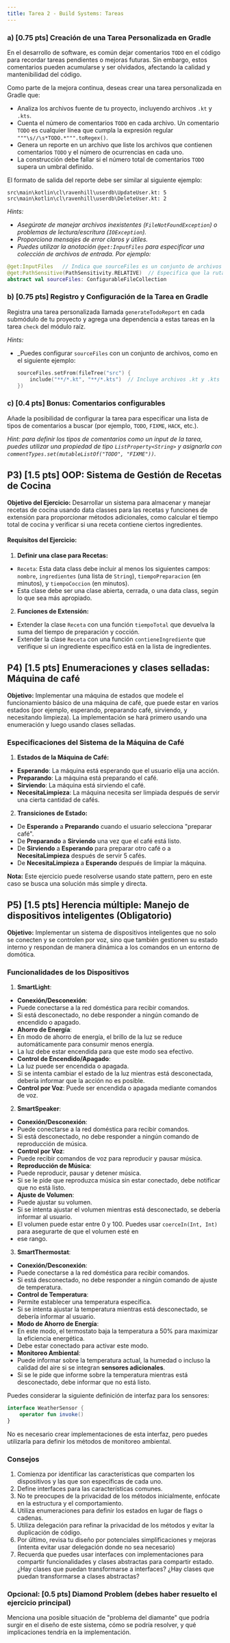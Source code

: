 ```yaml
---
title: Tarea 2 - Build Systems: Tareas
---
```


### a) [0.75 pts] Creación de una Tarea Personalizada en Gradle

En el desarrollo de software, es común dejar comentarios `TODO` en el código para recordar tareas pendientes o mejoras futuras. Sin embargo, estos comentarios pueden acumularse y ser olvidados, afectando la calidad y mantenibilidad del código.

Como parte de la mejora continua, deseas crear una tarea personalizada en Gradle que:

- Analiza los archivos fuente de tu proyecto, incluyendo archivos ```.kt``` y ```.kts```.
- Cuenta el número de comentarios `TODO` en cada archivo. Un comentario `TODO` es cualquier línea que cumpla la expresión regular ``"""\s//\s*TODO.*""".toRegex()``.
- Genera un reporte en un archivo que liste los archivos que contienen comentarios `TODO` y el número de ocurrencias en cada uno.
- La construcción debe fallar si el número total de comentarios `TODO` supera un umbral definido.

El formato de salida del reporte debe ser similar al siguiente ejemplo:

```
src\main\kotlin\cl\ravenhill\userdb\UpdateUser.kt: 5
src\main\kotlin\cl\ravenhill\userdb\DeleteUser.kt: 2
```

_Hints:_
- _Asegúrate de manejar archivos inexistentes (`FileNotFoundException`) o problemas de lectura/escritura (``IOException``)._
- _Proporciona mensajes de error claros y útiles._
- _Puedes utilizar la anotación `@get:InputFiles` para especificar una colección de archivos de entrada. Por ejemplo:_
```kotlin
@get:InputFiles   // Indica que sourceFiles es un conjunto de archivos de entrada.
@get:PathSensitive(PathSensitivity.RELATIVE)  // Especifica que la ruta de los archivos es relativa.
abstract val sourceFiles: ConfigurableFileCollection
  ```

### b) [0.75 pts] Registro y Configuración de la Tarea en Gradle

Registra una tarea personalizada llamada `generateTodoReport` en cada submódulo de tu proyecto y agrega una dependencia a estas tareas en la tarea `check` del módulo raíz.

_Hints:_
- _Puedes configurar `sourceFiles` con un conjunto de archivos, como en el siguiente ejemplo:
  ```kotlin
  sourceFiles.setFrom(fileTree("src") {
      include("**/*.kt", "**/*.kts")  // Incluye archivos .kt y .kts en el árbol de archivos.
  })
    ```

### c) [0.4 pts] Bonus: Comentarios configurables

Añade la posibilidad de configurar la tarea para especificar una lista de tipos de comentarios a buscar (por ejemplo, `TODO`, `FIXME`, `HACK`, etc.).

_Hint: para definir los tipos de comentarios como un input de la tarea, puedes utilizar una propiedad de tipo `ListProperty<String>` y asignarla con ``commentTypes.set(mutableListOf("TODO", "FIXME"))``._

## P3) [1.5 pts] OOP: Sistema de Gestión de Recetas de Cocina

**Objetivo del Ejercicio:**
Desarrollar un sistema para almacenar y manejar recetas de cocina usando data classes para las recetas y funciones de
extensión para proporcionar métodos adicionales, como calcular el tiempo total de cocina y verificar si una receta
contiene ciertos ingredientes.

#### Requisitos del Ejercicio:

1. **Definir una clase para Recetas:**
 - `Receta`: Esta data class debe incluir al menos los siguientes campos: `nombre`, `ingredientes` (una lista de
`String`), `tiempoPreparacion` (en minutos), y `tiempoCoccion` (en minutos).
 - Esta clase debe ser una clase abierta, cerrada, o una data class, según lo que sea más apropiado.

2. **Funciones de Extensión:**
 - Extender la clase `Receta` con una función `tiempoTotal` que devuelva la suma del tiempo de preparación y cocción.
 - Extender la clase `Receta` con una función `contieneIngrediente` que verifique si un ingrediente específico está
en la lista de ingredientes.

## P4) [1.5 pts] Enumeraciones y clases selladas: Máquina de café

**Objetivo:** Implementar una máquina de estados que modele el funcionamiento básico de una máquina de café, que puede
estar en varios estados (por ejemplo, esperando, preparando café, sirviendo, y necesitando limpieza). La implementación
se hará primero usando una enumeración y luego usando clases selladas.

### Especificaciones del Sistema de la Máquina de Café

1. **Estados de la Máquina de Café:**
- **Esperando**: La máquina está esperando que el usuario elija una acción.
- **Preparando**: La máquina está preparando el café.
- **Sirviendo**: La máquina está sirviendo el café.
- **NecesitaLimpieza**: La máquina necesita ser limpiada después de servir una cierta cantidad de cafés.

2. **Transiciones de Estado:**
- De **Esperando** a **Preparando** cuando el usuario selecciona "preparar café".
- De **Preparando** a **Sirviendo** una vez que el café está listo.
- De **Sirviendo** a **Esperando** para preparar otro café o a **NecesitaLimpieza** después de servir 5 cafés.
- De **NecesitaLimpieza** a **Esperando** después de limpiar la máquina.

**Nota:** Este ejercicio puede resolverse usando state pattern, pero en este caso se busca una solución más simple y directa.

## P5) [1.5 pts] Herencia múltiple: Manejo de dispositivos inteligentes (Obligatorio)

**Objetivo:** Implementar un sistema de dispositivos inteligentes que no solo se conecten y se controlen por voz, sino
que también gestionen su estado interno y respondan de manera dinámica a los comandos en un entorno de domótica.

### Funcionalidades de los Dispositivos

1. **SmartLight**:
- **Conexión/Desconexión**:
- Puede conectarse a la red doméstica para recibir comandos.
- Si está desconectado, no debe responder a ningún comando de encendido o apagado.
- **Ahorro de Energía**:
- En modo de ahorro de energía, el brillo de la luz se reduce automáticamente para consumir menos energía.
- La luz debe estar encendida para que este modo sea efectivo.
- **Control de Encendido/Apagado**:
- La luz puede ser encendida o apagada.
- Si se intenta cambiar el estado de la luz mientras está desconectada, debería informar que la acción no es posible.
- **Control por Voz**: Puede ser encendida o apagada mediante comandos de voz.

2. **SmartSpeaker**:
- **Conexión/Desconexión**:
- Puede conectarse a la red doméstica para recibir comandos.
- Si está desconectado, no debe responder a ningún comando de reproducción de música.
- **Control por Voz**:
- Puede recibir comandos de voz para reproducir y pausar música.
- **Reproducción de Música**:
- Puede reproducir, pausar y detener música.
- Si se le pide que reproduzca música sin estar conectado, debe notificar que no está listo.
- **Ajuste de Volumen**:
- Puede ajustar su volumen.
- Si se intenta ajustar el volumen mientras está desconectado, se debería informar al usuario.
- El volumen puede estar entre 0 y 100. Puedes usar `coerceIn(Int, Int)` para asegurarte de que el volumen esté en
- ese rango.

3. **SmartThermostat**:
- **Conexión/Desconexión**:
- Puede conectarse a la red doméstica para recibir comandos.
- Si está desconectado, no debe responder a ningún comando de ajuste de temperatura.
- **Control de Temperatura**:
- Permite establecer una temperatura específica.
- Si se intenta ajustar la temperatura mientras está desconectado, se debería informar al usuario.
- **Modo de Ahorro de Energía**:
- En este modo, el termostato baja la temperatura a 50% para maximizar la eficiencia energética.
- Debe estar conectado para activar este modo.
- **Monitoreo Ambiental**:
- Puede informar sobre la temperatura actual, la humedad o incluso la calidad del aire si se integran **sensores adicionales**.
- Si se le pide que informe sobre la temperatura mientras está desconectado, debe informar que no está listo.

Puedes considerar la siguiente definición de interfaz para los sensores:

```kotlin
interface WeatherSensor {
    operator fun invoke()
}
```

No es necesario crear implementaciones de esta interfaz, pero puedes utilizarla para definir los métodos de monitoreo ambiental.

### Consejos

1. Comienza por identificar las características que comparten los dispositivos y las que son específicas de cada uno.
2. Define interfaces para las características comunes.
3. No te preocupes de la privacidad de los métodos inicialmente, enfócate en la estructura y el comportamiento.
4. Utiliza enumeraciones para definir los estados en lugar de flags o cadenas.
5. Utiliza delegación para refinar la privacidad de los métodos y evitar la duplicación de código.
6. Por último, revisa tu diseño por potenciales simplificaciones y mejoras (intenta evitar usar delegación donde no sea necesario)
7. Recuerda que puedes usar interfaces con implementaciones para compartir funcionalidades y clases abstractas para compartir estado. ¿Hay clases que puedan transformarse a interfaces? ¿Hay clases que puedan transformarse a clases abstractas?

### Opcional: [0.5 pts] Diamond Problem (debes haber resuelto el ejercicio principal)

Menciona una posible situación de "problema del diamante" que podría surgir en el diseño de este sistema, cómo se podría
resolver, y qué implicaciones tendría en la implementación.